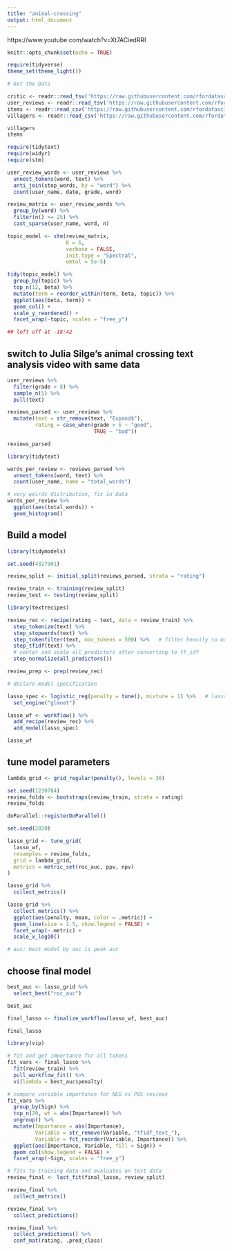 ```yaml
---
title: "animal-crossing"
output: html_document
---
```


https://www.youtube.com/watch?v=Xt7ACiedRRI

```r
knitr::opts_chunk$set(echo = TRUE)
```

```r
require(tidyverse)
theme_set(theme_light())

# Get the Data

critic <- readr::read_tsv('https://raw.githubusercontent.com/rfordatascience/tidytuesday/master/data/2020/2020-05-05/critic.tsv')
user_reviews <- readr::read_tsv('https://raw.githubusercontent.com/rfordatascience/tidytuesday/master/data/2020/2020-05-05/user_reviews.tsv')
items <- readr::read_csv('https://raw.githubusercontent.com/rfordatascience/tidytuesday/master/data/2020/2020-05-05/items.csv')
villagers <- readr::read_csv('https://raw.githubusercontent.com/rfordatascience/tidytuesday/master/data/2020/2020-05-05/villagers.csv')
```

```r
villagers
items
```

```r
require(tidytext)
require(widyr)
require(stm)

user_review_words <- user_reviews %>% 
  unnest_tokens(word, text) %>% 
  anti_join(stop_words, by = "word") %>% 
  count(user_name, date, grade, word)

review_matrix <- user_review_words %>% 
  group_by(word) %>% 
  filter(n() >= 25) %>% 
  cast_sparse(user_name, word, n)

topic_model <- stm(review_matrix, 
                   K = 6, 
                   verbose = FALSE, 
                   init.type = "Spectral",
                   emtol = 5e-5)

tidy(topic_model) %>% 
  group_by(topic) %>% 
  top_n(12, beta) %>% 
  mutate(term = reorder_within(term, beta, topic)) %>% 
  ggplot(aes(beta, term)) +
  geom_col() +
  scale_y_reordered() +
  facet_wrap(~topic, scales = "free_y")

## left off at -18:42

```


## switch to Julia Silge's animal crossing text analysis video with same data
 
```r
user_reviews %>% 
  filter(grade > 8) %>% 
  sample_n(5) %>% 
  pull(text)
```
 
```r
reviews_parsed <- user_reviews %>% 
  mutate(text = str_remove(text, "Expand$"),
         rating = case_when(grade > 6 ~ "good",
                            TRUE ~ "bad"))

reviews_parsed
```

```r
library(tidytext)

words_per_review <- reviews_parsed %>% 
  unnest_tokens(word, text) %>% 
  count(user_name, name = "total_words")

# very weirds distribution, fix in data
words_per_review %>% 
  ggplot(aes(total_words)) +
  geom_histogram()
```



## Build a model

```r
library(tidymodels)

set.seed(4327901)

review_split <- initial_split(reviews_parsed, strata = "rating")

review_train <- training(review_split)
review_test <- testing(review_split)

```

```r
library(textrecipes)

review_rec <- recipe(rating ~ text, data = review_train) %>% 
  step_tokenize(text) %>% 
  step_stopwords(text) %>% 
  step_tokenfilter(text, max_tokens = 500) %>%   # filter heavily so model runs quickly
  step_tfidf(text) %>% 
  # center and scale all predictors after converting to tf_idf
  step_normalize(all_predictors())

review_prep <- prep(review_rec)

```

```r
# declare model specification

lasso_spec <- logistic_reg(penalty = tune(), mixture = 1) %>%   # lasso model
  set_engine("glmnet")

lasso_wf <- workflow() %>% 
  add_recipe(review_rec) %>% 
  add_model(lasso_spec)

lasso_wf

```


## tune model parameters

```r
lambda_grid <- grid_regular(penalty(), levels = 30)

set.seed(1230784)
review_folds <- bootstraps(review_train, strata = rating)
review_folds
```

```r
doParallel::registerDoParallel()

set.seed(2020)

lasso_grid <- tune_grid(
  lasso_wf,
  resamples = review_folds,
  grid = lambda_grid,
  metrics = metric_set(roc_auc, ppv, npv)
)
```


```r
lasso_grid %>% 
  collect_metrics()

lasso_grid %>% 
  collect_metrics() %>% 
  ggplot(aes(penalty, mean, color = .metric)) +
  geom_line(size = 1.5, show.legend = FALSE) +
  facet_wrap(~.metric) +
  scale_x_log10()

# auc: best model by auc is peak auc
```



## choose final model

```r
best_auc <- lasso_grid %>% 
  select_best("roc_auc")

best_auc

final_lasso <- finalize_workflow(lasso_wf, best_auc)

final_lasso
```

```r
library(vip)

# fit and get importance for all tokens
fit_vars <- final_lasso %>% 
  fit(review_train) %>% 
  pull_workflow_fit() %>% 
  vi(lambda = best_auc$penalty)

# compare variable importance for NEG vs POS reviews
fit_vars %>% 
  group_by(Sign) %>% 
  top_n(20, wt = abs(Importance)) %>% 
  ungroup() %>% 
  mutate(Importance = abs(Importance),
         Variable = str_remove(Variable, "tfidf_text_"),
         Variable = fct_reorder(Variable, Importance)) %>% 
  ggplot(aes(Importance, Variable, fill = Sign)) +
  geom_col(show.legend = FALSE) +
  facet_wrap(~Sign, scales = "free_y")
```


```r
# fits to training data and evaluates on test data
review_final <- last_fit(final_lasso, review_split)

review_final %>% 
  collect_metrics()

review_final %>% 
  collect_predictions()

review_final %>% 
  collect_predictions() %>% 
  conf_mat(rating, .pred_class)
```










